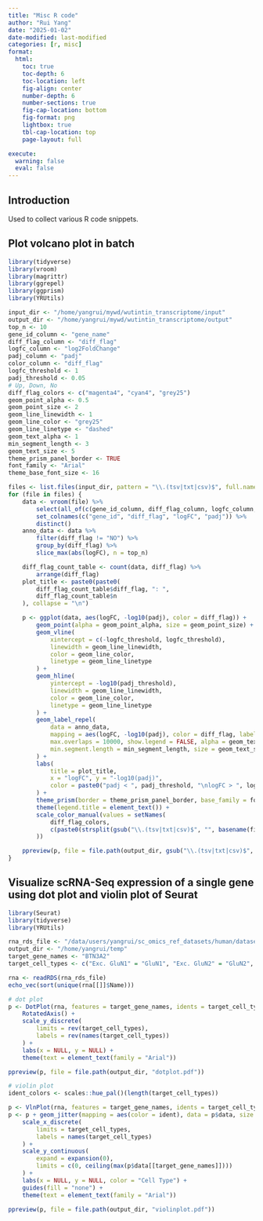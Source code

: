 ```yaml
---
title: "Misc R code"
author: "Rui Yang"
date: "2025-01-02"
date-modified: last-modified
categories: [r, misc]
format:
  html:
    toc: true
    toc-depth: 6
    toc-location: left
    fig-align: center
    number-depth: 6
    number-sections: true
    fig-cap-location: bottom
    fig-format: png
    lightbox: true
    tbl-cap-location: top
    page-layout: full

execute:
  warning: false
  eval: false
---
```


## Introduction

Used to collect various R code snippets.

## Plot volcano plot in batch

```r
library(tidyverse)
library(vroom)
library(magrittr)
library(ggrepel)
library(ggprism)
library(YRUtils)

input_dir <- "/home/yangrui/mywd/wutintin_transcriptome/input"
output_dir <- "/home/yangrui/mywd/wutintin_transcriptome/output"
top_n <- 10
gene_id_column <- "gene_name"
diff_flag_column <- "diff_flag"
logfc_column <- "log2FoldChange"
padj_column <- "padj"
color_column <- "diff_flag"
logfc_threshold <- 1
padj_threshold <- 0.05
# Up, Down, No
diff_flag_colors <- c("magenta4", "cyan4", "grey25")
geom_point_alpha <- 0.5
geom_point_size <- 2
geom_line_linewidth <- 1
geom_line_color <- "grey25"
geom_line_linetype <- "dashed"
geom_text_alpha <- 1
min_segment_length <- 3
geom_text_size <- 5
theme_prism_panel_border <- TRUE
font_family <- "Arial"
theme_base_font_size <- 16

files <- list.files(input_dir, pattern = "\\.(tsv|txt|csv)$", full.names = TRUE, recursive = FALSE)
for (file in files) {
    data <- vroom(file) %>%
        select(all_of(c(gene_id_column, diff_flag_column, logfc_column, padj_column))) %>%
        set_colnames(c("gene_id", "diff_flag", "logFC", "padj")) %>%
        distinct()
    anno_data <- data %>%
        filter(diff_flag != "NO") %>%
        group_by(diff_flag) %>%
        slice_max(abs(logFC), n = top_n)

    diff_flag_count_table <- count(data, diff_flag) %>%
        arrange(diff_flag)
    plot_title <- paste0(paste0(
        diff_flag_count_table$diff_flag, ": ",
        diff_flag_count_table$n
    ), collapse = "\n")

    p <- ggplot(data, aes(logFC, -log10(padj), color = diff_flag)) +
        geom_point(alpha = geom_point_alpha, size = geom_point_size) +
        geom_vline(
            xintercept = c(-logfc_threshold, logfc_threshold),
            linewidth = geom_line_linewidth,
            color = geom_line_color,
            linetype = geom_line_linetype
        ) +
        geom_hline(
            yintercept = -log10(padj_threshold),
            linewidth = geom_line_linewidth,
            color = geom_line_color,
            linetype = geom_line_linetype
        ) +
        geom_label_repel(
            data = anno_data,
            mapping = aes(logFC, -log10(padj), color = diff_flag, label = gene_id),
            max.overlaps = 10000, show.legend = FALSE, alpha = geom_text_alpha,
            min.segment.length = min_segment_length, size = geom_text_size
        ) +
        labs(
            title = plot_title,
            x = "logFC", y = "-log10(padj)",
            color = paste0("padj < ", padj_threshold, "\nlogFC > ", logfc_threshold)
        ) +
        theme_prism(border = theme_prism_panel_border, base_family = font_family, base_size = theme_base_font_size) +
        theme(legend.title = element_text()) +
        scale_color_manual(values = setNames(
            diff_flag_colors,
            c(paste0(strsplit(gsub("\\.(tsv|txt|csv)$", "", basename(file)), "_vs_", fixed = TRUE)[[1]], " Up"), "NO")
        ))

    ppreview(p, file = file.path(output_dir, gsub("\\.(tsv|txt|csv)$", ".pdf", basename(file))))
}
```

## Visualize scRNA-Seq expression of a single gene using dot plot and violin plot of Seurat

```r
library(Seurat)
library(tidyverse)
library(YRUtils)

rna_rds_file <- "/data/users/yangrui/sc_omics_ref_datasets/human/dataset_2/ana/res/rna_to_umap.rds"
output_dir <- "/home/yangrui/temp"
target_gene_names <- "BTN3A2"
target_cell_types <- c("Exc. GluN1" = "GluN1", "Exc. GluN2" = "GluN2", "Exc. GluN3" = "GluN3", "Exc. GluN4" = "GluN4", "Exc. GluN5" = "GluN5", "Exc. GluN6" = "GluN6", "Exc. GluN7" = "GluN7", "Exc. GluN8" = "GluN8", "CGE IN " = "CGE IN", "MGE IN " = "MGE IN", "Oligo" = "OPC/Oligo", "MG" = "MG")

rna <- readRDS(rna_rds_file)
echo_vec(sort(unique(rna[[]]$Name)))

# dot plot
p <- DotPlot(rna, features = target_gene_names, idents = target_cell_types) +
    RotatedAxis() +
    scale_y_discrete(
        limits = rev(target_cell_types),
        labels = rev(names(target_cell_types))
    ) +
    labs(x = NULL, y = NULL) +
    theme(text = element_text(family = "Arial"))

ppreview(p, file = file.path(output_dir, "dotplot.pdf"))

# violin plot
ident_colors <- scales::hue_pal()(length(target_cell_types))

p <- VlnPlot(rna, features = target_gene_names, idents = target_cell_types, pt.size = 0, cols = ident_colors)
p <- p + geom_jitter(mapping = aes(color = ident), data = p$data, size = 1) +
    scale_x_discrete(
        limits = target_cell_types,
        labels = names(target_cell_types)
    ) +
    scale_y_continuous(
        expand = expansion(0),
        limits = c(0, ceiling(max(p$data[[target_gene_names]])))
    ) +
    labs(x = NULL, y = NULL, color = "Cell Type") +
    guides(fill = "none") +
    theme(text = element_text(family = "Arial"))

ppreview(p, file = file.path(output_dir, "violinplot.pdf"))
```

